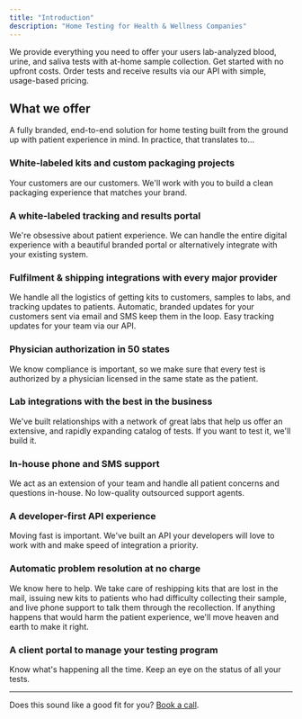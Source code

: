 ```yaml
---
title: "Introduction"
description: "Home Testing for Health & Wellness Companies"
---
```


We provide everything you need to offer your users lab-analyzed blood, urine,
and saliva tests with at-home sample collection. Get started with no upfront
costs. Order tests and receive results via our API with simple, usage-based
pricing.

## What we offer

A fully branded, end-to-end solution for home testing built from the ground up with patient experience in mind. In
practice, that translates to...

### White-labeled kits and custom packaging projects
Your customers are our customers. We'll work with you to build a clean packaging experience that matches your brand.

### A white-labeled tracking and results portal
We're obsessive about patient experience. We can handle the entire digital experience with a beautiful branded portal
or alternatively integrate with your existing system.

### Fulfilment & shipping integrations with every major provider
We handle all the logistics of getting kits to customers, samples to labs, and tracking updates to patients. Automatic,
branded updates for your customers sent via email and SMS keep them in the loop. Easy tracking updates for your team
via our API.

### Physician authorization in 50 states
We know compliance is important, so we make sure that every test is authorized by a physician licensed in the same
state as the patient.

### Lab integrations with the best in the business
We've built relationships with a network of great labs that help us offer an extensive, and rapidly expanding catalog
of tests. If you want to test it, we'll build it.

### In-house phone and SMS support
We act as an extension of your team and handle all patient concerns and questions in-house. No low-quality
outsourced support agents.

### A developer-first API experience
Moving fast is important. We've built an API your developers will love to work with and make speed of integration a
priority.

### Automatic problem resolution at no charge
We know here to help. We take care of reshipping kits that are lost in the mail, issuing new kits to patients who had
difficulty collecting their sample, and live phone support to talk them through the recollection. If anything happens
that would harm the patient experience, we'll move heaven and earth to make it right.

### A client portal to manage your testing program
Know what's happening all the time. Keep an eye on the status of all your tests.

---

Does this sound like a good fit for you? [Book a call](https://calendly.com/jajack/30minutes).


